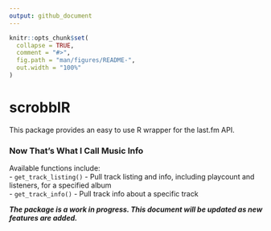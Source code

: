 ```yaml
---
output: github_document
---
```


<!-- README.md is generated from README.Rmd. Please edit that file -->

```r
knitr::opts_chunk$set(
  collapse = TRUE,
  comment = "#>",
  fig.path = "man/figures/README-",
  out.width = "100%"
)
```
# scrobblR

This package provides an easy to use R wrapper for the last.fm API.  
  
### Now That's What I Call Music Info 

Available functions include:  
- `get_track_listing()` - Pull track listing and info, including playcount and listeners, for a specified album   
- `get_track_info()` - Pull track info about a specific track   




**_The package is a work in progress. This document will be updated as new features are added._**  

